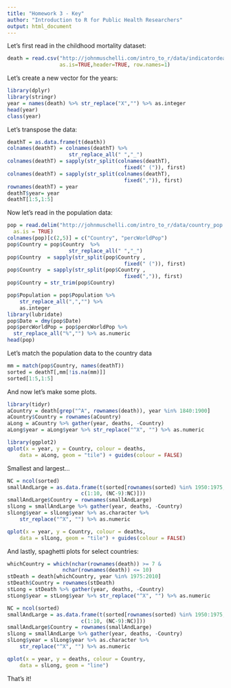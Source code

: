 ```yaml
---
title: "Homework 3 - Key"
author: "Introduction to R for Public Health Researchers"
output: html_document
---
```


Let's first read in the childhood mortality dataset:

```r
death = read.csv("http://johnmuschelli.com/intro_to_r/data/indicatordeadkids35.csv",
                 as.is=TRUE,header=TRUE, row.names=1)
```

Let's create a new vector for the years:

```r
library(dplyr)
library(stringr)
year = names(death) %>% str_replace("X","") %>% as.integer
head(year)
class(year)
```

Let's transpose the data:

```r
deathT = as.data.frame(t(death))
colnames(deathT) = colnames(deathT) %>% 
                    str_replace_all(" ","_")
colnames(deathT) = sapply(str_split(colnames(deathT), 
                                      fixed(" (")), first)
colnames(deathT) = sapply(str_split(colnames(deathT), 
                                      fixed(",")), first)    
rownames(deathT) = year
deathT$year= year
deathT[1:5,1:5]
```

Now let's read in the population data:

```r
pop = read.delim("http://johnmuschelli.com/intro_to_r/data/country_pop.txt",
  as.is = TRUE)
colnames(pop)[c(2,5)] = c("Country", "percWorldPop")
pop$Country = pop$Country  %>% 
                    str_replace_all(" ","_")
pop$Country  = sapply(str_split(pop$Country , 
                                      fixed(" (")), first)
pop$Country  = sapply(str_split(pop$Country , 
                                      fixed(",")), first)  
pop$Country = str_trim(pop$Country)

pop$Population = pop$Population %>% 
    str_replace_all(",","") %>%
    as.integer
library(lubridate)
pop$Date = dmy(pop$Date)
pop$percWorldPop = pop$percWorldPop %>% 
  str_replace_all("%","") %>% as.numeric
head(pop)
```

Let's match the population data to the country data

```r
mm = match(pop$Country, names(deathT))
sorted = deathT[,mm[!is.na(mm)]]
sorted[1:5,1:5]
```

And now let's make some plots. 

```r
library(tidyr)
aCountry = death[grep("^A", rownames(death)), year %in% 1840:1900]
aCountry$Country = rownames(aCountry)
aLong = aCountry %>% gather(year, deaths, -Country)
aLong$year = aLong$year %>% str_replace("^X", "") %>% as.numeric

library(ggplot2)
qplot(x = year, y = Country, colour = deaths, 
    data = aLong, geom = "tile") + guides(colour = FALSE)
```

Smallest and largest...

```r
NC = ncol(sorted)
smallAndLarge = as.data.frame(t(sorted[rownames(sorted) %in% 1950:1975, 
                        c(1:10, (NC-9):NC)]))
smallAndLarge$Country = rownames(smallAndLarge)
slLong = smallAndLarge %>% gather(year, deaths, -Country)
slLong$year = slLong$year %>% as.character %>% 
    str_replace("^X", "") %>% as.numeric

qplot(x = year, y = Country, colour = deaths, 
    data = slLong, geom = "tile") + guides(colour = FALSE)
```

And lastly, spaghetti plots for select countries:

```r
whichCountry = which(nchar(rownames(death)) >= 7 &
                  nchar(rownames(death)) <= 10)
stDeath = death[whichCountry, year %in% 1975:2010]
stDeath$Country = rownames(stDeath)
stLong = stDeath %>% gather(year, deaths, -Country)
stLong$year = stLong$year %>% str_replace("^X", "") %>% as.numeric

NC = ncol(sorted)
smallAndLarge = as.data.frame(t(sorted[rownames(sorted) %in% 1950:1975, 
                        c(1:10, (NC-9):NC)]))
smallAndLarge$Country = rownames(smallAndLarge)
slLong = smallAndLarge %>% gather(year, deaths, -Country)
slLong$year = slLong$year %>% as.character %>% 
    str_replace("^X", "") %>% as.numeric

qplot(x = year, y = deaths, colour = Country, 
    data = slLong, geom = "line")
```

That's it!

